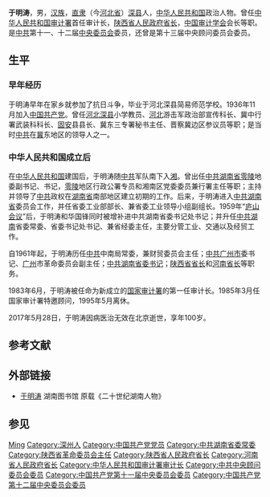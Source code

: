 {{Dablink|此人物姓“[[于姓|-{于}-]]”（发音：Yú<!-- 请参看《国语辞典》及《现代汉语词典》-->）而不是“[[於姓|-{於}-]]”。}}
{{noteTA
|reason=5
|T=zh:于明涛;zh-hans:于明涛;zh-hant:于明濤;zh-tw:于明濤;zh-hk:于明濤;zh-mo:于明濤;
|1=zh:于明涛;zh-hans:于明涛;zh-hant:于明濤;zh-tw:于明濤;zh-hk:于明濤;zh-mo:于明濤;
|2=zh:于姓;zh-hans:于姓;zh-hant:于姓;zh-tw:于姓;zh-hk:于姓;zh-mo:于姓;
|G1=姓氏
}}
{{Infobox_officeholder
| name = <span style="font-size:larger;">于明涛</span>
| image name = 
| width = 
| now = [[中华人民共和国审计署|中华人民共和国审计署]]首任[[中华人民共和国审计署|审计长]]
|predecessor = 
|successor = [[吕培俭|吕培俭]]
| period = 1983年9月－1985年4月
| now2 = [[陕西省人民政府|陕西省人民政府]]第七任[[省长|省长]]
| period2 = 1979年12月－1983年9月
|predecessor2 = [[王任重|王任重]]
|successor2 = [[李庆伟|李庆伟]]
| Sex =
| different name =
| party = {{CPC}}
| Native place = [[河北省|河北省]][[深县|深县]]
| date of birth = {{Birth date|1917|11|29}}
| place of birth = {{ROC1}}[[直隶|直隶]]
| date of death = {{Death date and age|2017|5|28|1917|11|29}}
| place of death = {{CHN}}[[北京|北京]]
| spouse = 
| relatives = 
| educate = 
| past = 
*[[河南省|河南省]][[省长|省长]]
*[[陕西省|陕西省]][[省长|省长]]
*[[中华人民共和国审计署|中华人民共和国审计署]]审计长
| work =
*《社会主义中国审计制度的创建》主编<br>，中国审计出版社出版，ISBN 7-80064-824-9
}}

'''于明涛'''{{BD|1917年|11月29日|2017年|5月28日|catIdx=Y于}}，男，[[汉族|汉族]]，[[直隶|直隶]]（今[[河北省|河北省]]）[[深县|深县]]人，[[中华人民共和国|中华人民共和国]]政治人物。曾任[[中华人民共和国审计署|中华人民共和国审计署]]首任审计长，[[陕西省人民政府|陕西省人民政府]][[省长|省长]]，[[中国审计学会|中国审计学会]]会长等职。是[[中共|中共]]第十一、十二届[[中央委员会|中央委员会]]委员，还曾是第十三届中央顾问委员会委员。

== 生平 ==
=== 早年经历 ===
于明涛早年在家乡就参加了抗日斗争，毕业于河北深县简易师范学校。1936年11月加入[[中国共产党|中国共产党]]。曾任[[河北|河北]][[深县|深县]]小学教员、[[河北|河北]]游击军政治部宣传科长、冀中行署武装科科长、[[固安|固安]]县县长、冀东三专署秘书主任、晋察冀边区参议员等职；是当时[[中共|中共]]在[[冀|冀]]东地区的领导人之一。

=== 中华人民共和国成立后 ===
在[[中华人民共和国|中华人民共和国]]建国后，于明涛随[[中共|中共]]军队南下入[[湘|湘]]。曾出任[[中共|中共]][[湖南省|湖南省]][[零陵|零陵]]地委副书记、书记，[[零陵|零陵]]地区行政公署专员和湘南区党委委员兼行署主任等职；主持并领导了[[中共|中共]]政权在[[湖南省|湖南省]]南部地区建立初期的工作。后来，于明涛进入[[中共|中共]][[湖南省|湖南省]]委员会工作，并任省委工业部部长、兼省委工业领导小组副组长。1959年“[[庐山会议|庐山会议]]”后，于明涛和华国锋同时被增补进中共湖南省委书记处书记；并升任[[中共|中共]][[湖南|湖南]]省委常委、省委书记处书记、兼省经委主任，主要分管工业、交通以及经贸工作。

自1961年起，于明涛历任[[中共|中共]]中南局常委，兼财贸委员会主任；[[中共|中共]][[广州市|广州市]]委书记、[[广州|广州]]市革命委员会副主任；[[中共|中共]][[湖南|湖南]][[省委书记|省委书记]]；[[陕西省|陕西省]][[省长|省长]]和[[河南|河南]][[省长|省长]]等职务。

1983年6月，于明涛被任命为新成立的[[中华人民共和国审计署|国家审计署]]的第一任审计长。1985年3月任国家审计署特邀顾问，1995年5月离休。

2017年5月28日，于明涛因病医治无效在北京逝世，享年100岁。

== 参考文献 ==
{{reflist}}

== 外部链接 ==
* [https://web.archive.org/web/20041211211810/http://library.hn.cn/difangwx/hxrw/xdrw/sbjld/ymt.htm 于明涛] 湖南图书馆 原载《二十世纪湖南人物》
== 参见 ==
{{start box}}
{{s-gov|prc}}
{{s-before|[[王任重|王任重]]}}
{{s-title|[[陕西省革命委员会|陕西省革命委员会]][[陕西行政长官列表|主任]]|1979年2月－1979年12月}}
{{s-after|[[于明涛|于明涛]]|[[陕西省人民政府|陕西省人民政府]]省长}}
{{s-before|[[于明涛|于明涛]]|[[陕西省革命委员会|陕西省革命委员会]]主任}}
{{s-title|[[陕西省人民政府|陕西省人民政府]][[陕西行政长官列表|省长]]|1979年12月－1983年4月}}
{{s-after|[[李庆伟|李庆伟]]}}
{{s-before|[[戴苏理|戴苏理]]}}
{{s-title|[[河南省人民政府|河南省人民政府]][[河南行政长官列表|省长]]|1982年12月－1983年3月}}
{{s-after|[[何竹康|何竹康]]}}
{{s-new}}
{{s-title|[[中华人民共和国审计署|中华人民共和国审计署]]审计长|1983年9月－1985年3月}}
{{s-after|[[吕培俭|吕培俭]]}}
{{end box}}
{{中华人民共和国陕西省地方领导人|nocat}}
{{中华人民共和国河南省地方领导人|nocat}}
{{陕西行政长官}}
{{河南行政长官}}
{{第6届国务院}}
{{中华人民共和国审计署审计长}}
{{Authority control}}
{{DEFAULTSORT:Yu于}}
[[Category:于姓|Ming]]
[[Category:深州人|Category:深州人]]
[[Category:中国共产党党员|Category:中国共产党党员]]
[[Category:中共湖南省委常委|Category:中共湖南省委常委]]
[[Category:陕西省革命委员会主任|Category:陕西省革命委员会主任]]
[[Category:陕西省人民政府省长|Category:陕西省人民政府省长]]
[[Category:河南省人民政府省长|Category:河南省人民政府省长]]
[[Category:中华人民共和国审计署审计长|Category:中华人民共和国审计署审计长]]
[[Category:中共中央顾问委员会委员|Category:中共中央顾问委员会委员]]
[[Category:中国共产党第十一届中央委员会委员|Category:中国共产党第十一届中央委员会委员]]
[[Category:中国共产党第十二届中央委员会委员|Category:中国共产党第十二届中央委员会委员]]